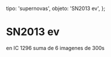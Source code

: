 
  tipo: 'supernovas',
  objeto: 'SN2013 ev',
};

# SN2013 ev

<Imagen
  src="registro/sn2013-ev_20121200_sn2013ev-6-300sf.jpg"
  fecha="20121200"
/>

 en IC 1296 suma de 6 imagenes de 300s